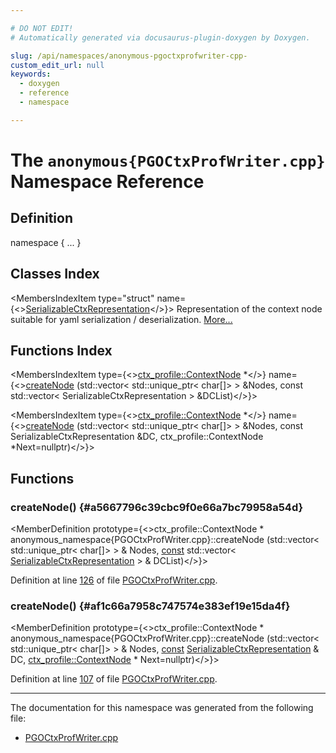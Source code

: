 ```yaml
---

# DO NOT EDIT!
# Automatically generated via docusaurus-plugin-doxygen by Doxygen.

slug: /api/namespaces/anonymous-pgoctxprofwriter-cpp-
custom_edit_url: null
keywords:
  - doxygen
  - reference
  - namespace

---
```





# The `anonymous{PGOCtxProfWriter.cpp}` Namespace Reference

<DoxygenPage pluginConfig={pluginConfig}>



## Definition

<CodeBlock>namespace &#123; ... &#125;</CodeBlock>

## Classes Index

<MembersIndex>

<MembersIndexItem
  type="struct"
  name={<><a href="/docs/api/structs/anonymous-namespace-pgoctxprofwriter-cpp-/serializablectxrepresentation">SerializableCtxRepresentation</a></>}>
Representation of the context node suitable for yaml serialization / deserialization. <a href="/docs/api/structs/anonymous-namespace-pgoctxprofwriter-cpp-/serializablectxrepresentation/#details">More...</a>
</MembersIndexItem>

</MembersIndex>

## Functions Index

<MembersIndex>

<MembersIndexItem
  type={<><a href="/docs/api/classes/llvm/ctx-profile/contextnode">ctx&#95;profile::ContextNode</a> &#42;</>}
  name={<><a href="#a5667796c39cbc9f0e66a7bc79958a54d">createNode</a> (std::vector&lt; std::unique&#95;ptr&lt; char&#91;&#93;&gt; &gt; &amp;Nodes, const std::vector&lt; SerializableCtxRepresentation &gt; &amp;DCList)</>}>
</MembersIndexItem>

<MembersIndexItem
  type={<><a href="/docs/api/classes/llvm/ctx-profile/contextnode">ctx&#95;profile::ContextNode</a> &#42;</>}
  name={<><a href="#af1c66a7958c747574e383ef19e15da4f">createNode</a> (std::vector&lt; std::unique&#95;ptr&lt; char&#91;&#93;&gt; &gt; &amp;Nodes, const SerializableCtxRepresentation &amp;DC, ctx&#95;profile::ContextNode &#42;Next=nullptr)</>}>
</MembersIndexItem>

</MembersIndex>


<SectionDefinition>

## Functions

### createNode() {#a5667796c39cbc9f0e66a7bc79958a54d}

<MemberDefinition
  prototype={<>ctx&#95;profile::ContextNode &#42; anonymous&#95;namespace&#123;PGOCtxProfWriter.cpp&#125;::createNode (std::vector&lt; std::unique&#95;ptr&lt; char&#91;&#93;&gt; &gt; &amp; Nodes, <a href="/docs/api/files/lib/lib/target/lib/target/aarch64/aarch64promoteconstant-cpp/#a90f8350fecae261c25be85d38b451bff">const</a> std::vector&lt; <a href="/docs/api/structs/anonymous-namespace-pgoctxprofwriter-cpp-/serializablectxrepresentation">SerializableCtxRepresentation</a> &gt; &amp; DCList)</>}>

Definition at line <a href="/docs/api/files/lib/lib/profiledata/pgoctxprofwriter-cpp/#l00126">126</a> of file <a href="/docs/api/files/lib/lib/profiledata/pgoctxprofwriter-cpp">PGOCtxProfWriter.cpp</a>.
</MemberDefinition>

### createNode() {#af1c66a7958c747574e383ef19e15da4f}

<MemberDefinition
  prototype={<>ctx&#95;profile::ContextNode &#42; anonymous&#95;namespace&#123;PGOCtxProfWriter.cpp&#125;::createNode (std::vector&lt; std::unique&#95;ptr&lt; char&#91;&#93;&gt; &gt; &amp; Nodes, <a href="/docs/api/files/lib/lib/target/lib/target/aarch64/aarch64promoteconstant-cpp/#a90f8350fecae261c25be85d38b451bff">const</a> <a href="/docs/api/structs/anonymous-namespace-pgoctxprofwriter-cpp-/serializablectxrepresentation">SerializableCtxRepresentation</a> &amp; DC, <a href="/docs/api/classes/llvm/ctx-profile/contextnode">ctx&#95;profile::ContextNode</a> &#42; Next=nullptr)</>}>

Definition at line <a href="/docs/api/files/lib/lib/profiledata/pgoctxprofwriter-cpp/#l00107">107</a> of file <a href="/docs/api/files/lib/lib/profiledata/pgoctxprofwriter-cpp">PGOCtxProfWriter.cpp</a>.
</MemberDefinition>

</SectionDefinition>

<hr/>

The documentation for this namespace was generated from the following file:

<ul>
<li><a href="/docs/api/files/lib/lib/profiledata/pgoctxprofwriter-cpp">PGOCtxProfWriter.cpp</a></li>
</ul>

</DoxygenPage>
